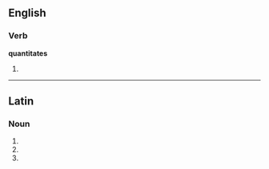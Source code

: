 ==English==

===Verb===
'''quantitates'''

# {{third-person singular of|[[quantitate]]}}

----

==Latin==

===Noun===
{{la-noun-form|quantitātēs}}

# {{inflection of|quantitas|quantitas|nom|p|lang=la}}
# {{inflection of|quantitas|quantitas|acc|p|lang=la}}
# {{inflection of|quantitas|quantitas|voc|p|lang=la}}
